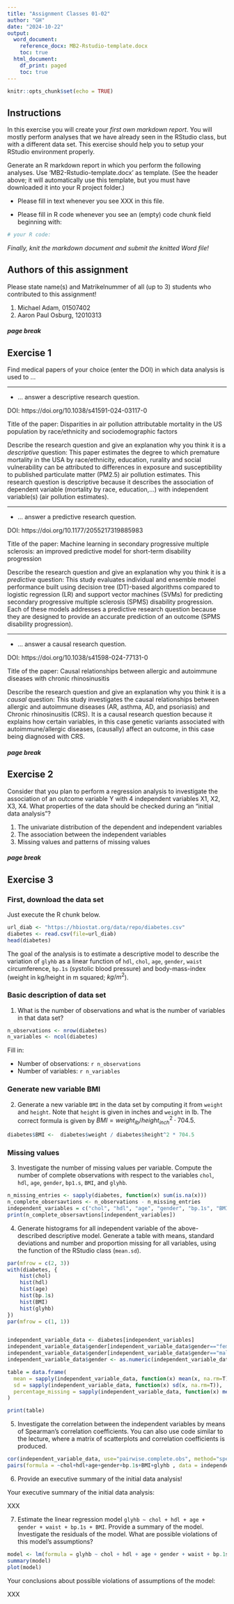 ```yaml
---
title: "Assignment Classes 01-02"
author: "GH"
date: "2024-10-22"
output:
  word_document:
    reference_docx: MB2-Rstudio-template.docx
    toc: true
  html_document:
    df_print: paged
    toc: true
---
```



```r
knitr::opts_chunk$set(echo = TRUE)
```

## Instructions


In this exercise you will create your *first own markdown report*. You will mostly perform analyses that we have already seen in the RStudio class, but with a different data set. This exercise should help you to setup your RStudio environment properly.

Generate an R markdown report in which you perform the following analyses. Use 'MB2-Rstudio-template.docx' as template. (See the header above; it will automatically use this template, but you must have downloaded it into your R project folder.)

- Please fill in text whenever you see XXX in this file. 

- Please fill in R code whenever you see an (empty) code chunk field beginning with:

```r
# your R code:
```


*Finally, knit the markdown document and submit the knitted Word file!*

## Authors of this assignment

Please state name(s) and Matrikelnummer of all (up to 3) students who contributed to this assignment!

1. Michael Adam, 01507402
2. Aaron Paul Osburg, 12010313

##### page break

## Exercise 1

Find medical papers of your choice (enter the DOI) in which data analysis is used to ...

***

* ... answer a descriptive research question. 

DOI: https://doi.org/10.1038/s41591-024-03117-0

Title of the paper: Disparities in air pollution attributable mortality in the US population by race/ethnicity and sociodemographic factors

Describe the research question and give an explanation why you think it is a *descriptive* question:
This paper estimates the degree to which premature mortality in the USA
by race/ethnicity, education, rurality and social vulnerability can be
attributed to differences in exposure and susceptibility to published
particulate matter (PM2.5) air pollution estimates. This research
question is descriptive because it describes the association of
dependent variable (mortality by race, education,...) with independent
variable(s) (air pollution estimates).


***

* ... answer a predictive research question. 

DOI: https://doi.org/10.1177/2055217319885983

Title of the paper: Machine learning in secondary progressive multiple sclerosis: an improved predictive model for short-term disability progression

Describe the research question and give an explanation why you think it is a *predictive* question:
This study evaluates individual and ensemble model performance built
using decision tree (DT)-based algorithms compared to logistic
regression (LR) and support vector machines (SVMs) for predicting
secondary progressive multiple sclerosis (SPMS) disability progression.
Each of these models addresses a predictive research question because
they are designed to provide an accurate prediction of an outcome (SPMS
disability progression).


***

* ... answer a causal research question. 

DOI:  https://doi.org/10.1038/s41598-024-77131-0

Title of the paper: Causal relationships between allergic and autoimmune diseases with chronic rhinosinusitis

Describe the research question and give an explanation why you think it is a *causal* question:
This study investigates the causal relationships between allergic and
autoimmune diseases (AR, asthma, AD, and psoriasis) and Chronic
rhinosinusitis (CRS). It is a causal research question because it
explains how certain variables, in this case genetic variants associated
with autoimmune/allergic diseases, (causally) affect an outcome, in this
case being diagnosed with CRS.

##### page break

## Exercise 2

Consider that you plan to perform a regression analysis to investigate the association of an outcome variable Y with 4 independent variables X1, X2, X3, X4. What properties of the data should be checked during an "initial data analysis"?

1. The univariate distribution of the dependent and independent variables
2. The association between the independent variables
3. Missing values and patterns of missing values


##### page break

## Exercise 3






### First, download the data set

Just execute the R chunk below.

```r
url_diab <- "https://hbiostat.org/data/repo/diabetes.csv"
diabetes <- read.csv(file=url_diab)
head(diabetes)
```


The goal of the analysis is to estimate a descriptive model to describe the variation of `glyhb` as a linear function of `hdl`, `chol`, `age`, `gender`, `waist` circumference, `bp.1s` (systolic blood pressure)  and body-mass-index (weight in kg/height in m squared; $kg/m^2$).

### Basic description of data set

1. What is the number of observations and what is the number of variables in that data set?

```r
n_observations <- nrow(diabetes)
n_variables <- ncol(diabetes)
```

Fill in: 

- Number of observations: `r n_observations`
- Number of variables: `r n_variables`

### Generate new variable BMI

2. Generate a new variable `BMI` in the data set by computing it from `weight` and `height`. Note that `height` is given in inches and `weight` in lb. The correct formula is given by $BMI = weight_{lb} / height_{inch}^2 \cdot 704.5$.

```r
diabetes$BMI <-  diabetes$weight / diabetes$height^2 * 704.5  
```

### Missing values

3. Investigate the number of missing values per variable. Compute the number of complete observations with respect to the variables `chol`, `hdl`, `age`, `gender`, `bp1.s`, `BMI`, and `glyhb`.  

```r
n_missing_entries <- sapply(diabetes, function(x) sum(is.na(x)))
n_complete_obsersavtions <- n_observations - n_missing_entries
independent_variables = c("chol", "hdl", "age", "gender", "bp.1s", "BMI", "glyhb")
print(n_complete_obsersavtions[independent_variables])
```

4. Generate histograms for all independent variable of the above-described descriptive model. Generate a table with means, standard deviations and number and proportion missing for all variables, using the function of the RStudio class (`mean.sd`).

```r
par(mfrow = c(2, 3))
with(diabetes, {
    hist(chol)
    hist(hdl)
    hist(age)
    hist(bp.1s)
    hist(BMI)
    hist(glyhb)
})
par(mfrow = c(1, 1))


independent_variable_data <- diabetes[independent_variables]
independent_variable_data$gender[independent_variable_data$gender=="female"] <- 1
independent_variable_data$gender[independent_variable_data$gender=="male"] <- 0
independent_variable_data$gender <- as.numeric(independent_variable_data$gender)

table = data.frame(
  mean = sapply(independent_variable_data, function(x) mean(x, na.rm=T)),
  sd = sapply(independent_variable_data, function(x) sd(x, na.rm=T)),
  percentage_missing = sapply(independent_variable_data, function(x) mean(100*is.na(x)))
)

print(table)
```

5. Investigate the correlation between the independent variables by means of Spearman's correlation coefficients. You can also use code similar to the lecture, where a matrix of scatterplots and correlation coefficients is produced.

```r
cor(independent_variable_data, use="pairwise.complete.obs", method="spearman")
pairs(formula = ~chol+hdl+age+gender+bp.1s+BMI+glyhb , data = independent_variable_data, main = "Scatterplot Matrix")


```

6. Provide an executive summary of the initial data analysis!

Your executive summary of the initial data analysis:

XXX

7. Estimate the linear regression model `glyhb ~ chol + hdl + age + gender + waist + bp.1s + BMI`. Provide a summary of the model. Investigate the residuals of the model. What are possible violations of this model's assumptions?

```r
model <- lm(formula = glyhb ~ chol + hdl + age + gender + waist + bp.1s + BMI, data=diabetes)
summary(model)
plot(model)
```


Your conclusions about possible violations of assumptions of the model:

XXX
